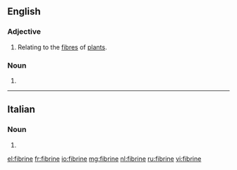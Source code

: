 ==English==

===Adjective===
{{en-adj|-}}

# Relating to the [[fibre]]s of [[plant]]s.

===Noun===
{{en-noun|?}}

# {{dated form of|fibrin}}

{{Webster 1913}}

----

==Italian==

===Noun===
{{head|it}} {{f}}

# {{plural of|fibrina|lang=it}}

[[el:fibrine]]
[[fr:fibrine]]
[[io:fibrine]]
[[mg:fibrine]]
[[nl:fibrine]]
[[ru:fibrine]]
[[vi:fibrine]]